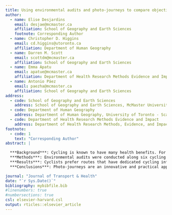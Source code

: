 ```yaml
---
title: Using environmental audits and photo-journeys to compare objective attributes and cyclists' perceptions along cycling routes
author:
  - name: Elise Desjardins
    email: desjae@mcmaster.ca
    affiliation: School of Geography and Earth Sciences
    footnote: Corresponding Author
  - name: Christopher D. Higgins
    email: cd.higgins@utoronto.ca
    affiliation: Department of Human Geography
  - name: Darren M. Scott
    email: scottdm@mcmaster.ca
    affiliation: School of Geography and Earth Sciences
  - name: Emma Apatu
    email: apatue@mcmaster.ca
    affiliation: Department of Health Research Methods Evidence and Impact
  - name: Antonio Páez
    email: paezha@mcmaster.ca
    affiliation: School of Geography and Earth Sciences
address:
  - code: School of Geography and Earth Sciences
    address: School of Geography and Earth Sciences, McMaster University, 1280 Main Street West, Hamilton, Ontario L8S 4K1
  - code: Department of Human Geography
    address: Department of Human Geography, University of Toronto - Scarborough, 1265 Military Trail, Toronto, Ontario M1C 1A4
  - code: Department of Health Research Methods Evidence and Impact
    address: Department of Health Research Methods, Evidence, and Impact, McMaster University, 1280 Main Street West, Hamilton, Ontario L8S 4K1
footnote:
  - code: 1
    text: "Corresponding Author"
abstract: |

  ***Background***: Cycling is known to have many health benefits. For this reason, transport planners and public health officials in Canada increasingly aim to encourage cycling for transport. On- and off-street infrastructure is often implemented to facilitate cycling and planners rely on a range of tools for informing the design of the network of facilities. This mixed methods study compares objectively measured attributes and cyclists' perceptions of the built environment along inferred cycling routes in Hamilton, Ontario.  
  ***Methods***: Environmental audits were conducted along six cycling routes in Hamilton to document the attributes that might support or hinder cycling. The routes were inferred based on the output of a model of cycling flows. Cyclists, 9 male and 5 female, then participated in semi-structured interviews where a form of photo elicitation, which we call photo-journeys, was used to explore their perceptions and preferences. Interview data were analyzed using both inductive and deductive thematic analysis based on the categories of the audit instrument.  
  ***Results***: Cyclists prefer routes that have dedicated cycling infrastructure, or residential streets with low volumes of traffic even if they lack infrastructure. They dislike routes with busy arterial roads or that lack cycling infrastructure. Their experience and knowledge of cycling in a city transitioning to be more bicycle-friendly revealed preferences that can help to improve existing infrastructure and cycling routes, which may also help to reduce barriers for non-cyclists.  
  ***Conclusions***: Photo-journeys are an innovative and practical approach to explore perceptions of regular cyclists, which can be leveraged to inform policies and interventions to make cycling routes and infrastructure safer and more attractive. Transport planners in developing cycling cities should pay attention to both the objective attributes of the built environment and how it is perceived by the public.  

journal: "Journal of Transport & Health"
date: "`r Sys.Date()`"
bibliography: mybibfile.bib
#linenumbers: true
#numbersections: true
csl: elsevier-harvard.csl
output: rticles::elsevier_article
---
```

